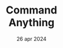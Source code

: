 ---
draft: false
date: "26 apr 2024"
title: "Command <br> Anything"
short_description: "We cover two main aspects of digital storytelling to help you scale no matter of business."
image: "/assets/imgs/icon/icon-s-23.png"
meta:
  meta_title: "Command Anything"
  meta_description: "Command Anything description"
---